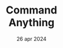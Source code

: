 ---
draft: false
date: "26 apr 2024"
title: "Command <br> Anything"
short_description: "We cover two main aspects of digital storytelling to help you scale no matter of business."
image: "/assets/imgs/icon/icon-s-23.png"
meta:
  meta_title: "Command Anything"
  meta_description: "Command Anything description"
---